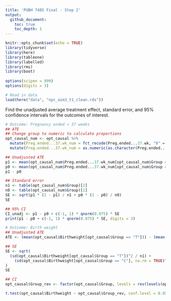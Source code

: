 ```yaml
---
title: 'PUBH 7485 Final - Step 2'
output: 
  github_document:
    toc: true
    toc_depth: 1
---
```


```r
knitr::opts_chunk$set(echo = TRUE)
library(tidyverse)
library(here)
library(tableone)
library(labelled)
library(rms)
library(boot)
 
options(scipen = 999)
options(digits = 3)
```

```r
# Read in data
load(here("data", "npc_aim3_t1_clean.rds"))
```


Find the unadjusted average treatment effect, standard error, and 95% confidence intervals for the outcomes of interest.

```r
# Outcome: Pregnancy ended < 37 weeks
## ATE
## Change group to numeric to calculate proportions
opt_causal_num <- opt_causal %>%
  mutate(Preg.ended...37.wk_num = fct_recode(Preg.ended...37.wk, "0" = "No ", "1" = "Yes")) %>%
  mutate(Preg.ended...37.wk_num = as.numeric(as.character(Preg.ended...37.wk_num)))

## Unadjusted ATE
p1 <- mean(opt_causal_num$Preg.ended...37.wk_num[opt_causal_num$Group == "T"])
p0 <- mean(opt_causal_num$Preg.ended...37.wk_num[opt_causal_num$Group == "C"])
p1 - p0

## Standard error
n1 <- table(opt_causal_num$Group)[2]
n0 <- table(opt_causal_num$Group)[1]
SE <- sqrt(p1 * (1 - p1) / n1 + p0 * (1 - p0) / n0)
SE

## 95% CI
CI_unadj <- p1 - p0 + c(-1, 1) * qnorm(0.975) * SE
print(p1 - p0 + c(-1, 1) * qnorm(0.975) * SE, digits = 3)

# Outcome: Birth weight
## Unadjusted ATE
ATE <- (mean(opt_causal$Birthweight[opt_causal$Group == "T"])) - (mean(opt_causal$Birthweight[opt_causal$Group == "C"], na.rm = TRUE))

## SE
SE <- sqrt(
  (sd(opt_causal$Birthweight[opt_causal$Group == "T"])^2 / n1) +
    (sd(opt_causal$Birthweight[opt_causal$Group == "C"], na.rm = TRUE)^2 / n0)
)
SE

## CI
opt_causal$Group_rev <- factor(opt_causal$Group, levels = rev(levels(opt_causal$Group)))

t.test(opt_causal$Birthweight ~ opt_causal$Group_rev, conf.level = 0.95, mu = 0, alternative = "two.sided", var.equal = FALSE)
```